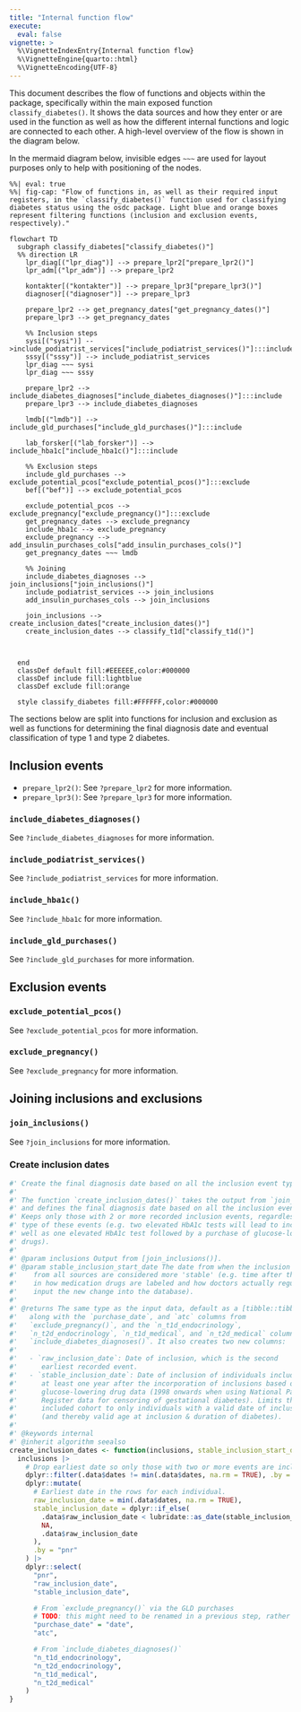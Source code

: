 ```yaml
---
title: "Internal function flow"
execute: 
  eval: false
vignette: >
  %\VignetteIndexEntry{Internal function flow}
  %\VignetteEngine{quarto::html}
  %\VignetteEncoding{UTF-8}
---
```


This document describes the flow of functions and objects within the package,
specifically within the main exposed function `classify_diabetes()`.  It shows
the data sources and how they enter or are used in the function as well as how
the different internal functions and logic are connected to each other.  A
high-level overview of the flow is shown in the diagram below.

::: content-hidden
In the mermaid diagram below, invisible edges `~~~` are used for layout
purposes only to help with positioning of the nodes.
:::

```mermaid
%%| eval: true
%%| fig-cap: "Flow of functions in, as well as their required input registers, in the `classify_diabetes()` function used for classifying diabetes status using the osdc package. Light blue and orange boxes represent filtering functions (inclusion and exclusion events, respectively)."

flowchart TD
  subgraph classify_diabetes["classify_diabetes()"]
  %% direction LR
    lpr_diag[("lpr_diag")] --> prepare_lpr2["prepare_lpr2()"]
    lpr_adm[("lpr_adm")] --> prepare_lpr2
    
    kontakter[("kontakter")] --> prepare_lpr3["prepare_lpr3()"]
    diagnoser[("diagnoser")] --> prepare_lpr3

    prepare_lpr2 --> get_pregnancy_dates["get_pregnancy_dates()"]
    prepare_lpr3 --> get_pregnancy_dates

    %% Inclusion steps
    sysi[("sysi")] -->include_podiatrist_services["include_podiatrist_services()"]:::include
    sssy[("sssy")] --> include_podiatrist_services
    lpr_diag ~~~ sysi
    lpr_diag ~~~ sssy

    prepare_lpr2 --> include_diabetes_diagnoses["include_diabetes_diagnoses()"]:::include
    prepare_lpr3 --> include_diabetes_diagnoses

    lmdb[("lmdb")] --> include_gld_purchases["include_gld_purchases()"]:::include

    lab_forsker[("lab_forsker")] --> include_hba1c["include_hba1c()"]:::include
    
    %% Exclusion steps
    include_gld_purchases --> exclude_potential_pcos["exclude_potential_pcos()"]:::exclude
    bef[("bef")] --> exclude_potential_pcos
    
    exclude_potential_pcos --> exclude_pregnancy["exclude_pregnancy()"]:::exclude
    get_pregnancy_dates --> exclude_pregnancy
    include_hba1c --> exclude_pregnancy
    exclude_pregnancy --> add_insulin_purchases_cols["add_insulin_purchases_cols()"]
    get_pregnancy_dates ~~~ lmdb

    %% Joining
    include_diabetes_diagnoses --> join_inclusions["join_inclusions()"]
    include_podiatrist_services --> join_inclusions
    add_insulin_purchases_cols --> join_inclusions

    join_inclusions --> create_inclusion_dates["create_inclusion_dates()"]
    create_inclusion_dates --> classify_t1d["classify_t1d()"]



  end
  classDef default fill:#EEEEEE,color:#000000
  classDef include fill:lightblue
  classDef exclude fill:orange

  style classify_diabetes fill:#FFFFFF,color:#000000
```

The sections below are split into functions for inclusion and exclusion as well as
functions for determining the final diagnosis date and eventual classification
of type 1 and type 2 diabetes.

## Inclusion events

-   `prepare_lpr2()`: See `?prepare_lpr2` for more information.
-   `prepare_lpr3()`: See `?prepare_lpr3` for more information.

### `include_diabetes_diagnoses()`

See `?include_diabetes_diagnoses` for more information.

### `include_podiatrist_services()`

See `?include_podiatrist_services` for more information.

### `include_hba1c()`

See `?include_hba1c` for more information.

### `include_gld_purchases()`

See `?include_gld_purchases` for more information.

## Exclusion events

### `exclude_potential_pcos()`

See `?exclude_potential_pcos` for more information.

### `exclude_pregnancy()`

See `?exclude_pregnancy` for more information.

## Joining inclusions and exclusions

### `join_inclusions()`

See `?join_inclusions` for more information.

### Create inclusion dates

```r
#' Create the final diagnosis date based on all the inclusion event types.
#'
#' The function `create_inclusion_dates()` takes the output from `join_inclusions()`
#' and defines the final diagnosis date based on all the inclusion event types.
#' Keeps only those with 2 or more recorded inclusion events, regardless of the
#' type of these events (e.g. two elevated HbA1c tests will lead to inclusion as
#' well as one elevated HbA1c test followed by a purchase of glucose-lowering
#' drugs).
#'
#' @param inclusions Output from [join_inclusions()].
#' @param stable_inclusion_start_date The date from when the inclusion events
#'    from all sources are considered more 'stable' (e.g. time after the change
#'    in how medication drugs are labeled and how doctors actually regularly
#'    input the new change into the database).
#'
#' @returns The same type as the input data, default as a [tibble::tibble()],
#'   along with the `purchase_date`, and `atc` columns from
#'   `exclude_pregnancy()`, and the `n_t1d_endocrinology`,
#'   `n_t2d_endocrinology`, `n_t1d_medical`, and `n_t2d_medical` columns from
#'   `include_diabetes_diagnoses()`. It also creates two new columns:
#'
#'   - `raw_inclusion_date`: Date of inclusion, which is the second
#'      earliest recorded event.
#'   - `stable_inclusion_date`: Date of inclusion of individuals included
#'      at least one year after the incorporation of inclusions based on
#'      glucose-lowering drug data (1998 onwards when using National Patient
#'      Register data for censoring of gestational diabetes). Limits the
#'      included cohort to only individuals with a valid date of inclusion
#'      (and thereby valid age at inclusion & duration of diabetes).
#'
#' @keywords internal
#' @inherit algorithm seealso
create_inclusion_dates <- function(inclusions, stable_inclusion_start_date = "1998-01-01") {
  inclusions |>
    # Drop earliest date so only those with two or more events are included.
    dplyr::filter(.data$dates != min(.data$dates, na.rm = TRUE), .by = "pnr") |>
    dplyr::mutate(
      # Earliest date in the rows for each individual.
      raw_inclusion_date = min(.data$dates, na.rm = TRUE),
      stable_inclusion_date = dplyr::if_else(
        .data$raw_inclusion_date < lubridate::as_date(stable_inclusion_start_date),
        NA,
        .data$raw_inclusion_date
      ),
      .by = "pnr"
    ) |>
    dplyr::select(
      "pnr",
      "raw_inclusion_date",
      "stable_inclusion_date",

      # From `exclude_pregnancy()` via the GLD purchases
      # TODO: this might need to be renamed in a previous step, rather than here.
      "purchase_date" = "date",
      "atc",

      # From `include_diabetes_diagnoses()`
      "n_t1d_endocrinology",
      "n_t2d_endocrinology",
      "n_t1d_medical",
      "n_t2d_medical"
    )
}
```
